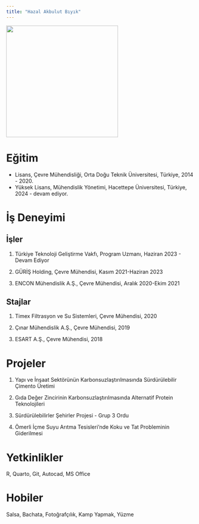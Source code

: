 ```yaml
---
title: "Hazal Akbulut Bıyık"
---
```


![](images/hazalakbulutbiyik.jpg){fig-align="center" width="300"}

# Eğitim

-   Lisans, Çevre Mühendisliği, Orta Doğu Teknik Üniversitesi, Türkiye, 2014 - 2020.
-   Yüksek Lisans, Mühendislik Yönetimi, Hacettepe Üniversitesi, Türkiye, 2024 - devam ediyor.

# İş Deneyimi

## İşler

1.  Türkiye Teknoloji Geliştirme Vakfı, Program Uzmanı, Haziran 2023 - Devam Ediyor

2.  GÜRİŞ Holding, Çevre Mühendisi, Kasım 2021-Haziran 2023

2.  ENCON Mühendislik A.Ş., Çevre Mühendisi, Aralık 2020-Ekim 2021



## Stajlar

1.  Timex Filtrasyon ve Su Sistemleri, Çevre Mühendisi, 2020

2.  Çınar Mühendislik A.Ş., Çevre Mühendisi, 2019

3.  ESART A.Ş., Çevre Mühendisi, 2018



# Projeler

1.  Yapı ve İnşaat Sektörünün Karbonsuzlaştırılmasında Sürdürülebilir Çimento Üretimi

2.  Gıda Değer Zincirinin Karbonsuzlaştırılmasında Alternatif Protein Teknolojileri

3.  Sürdürülebilirler Şehirler Projesi - Grup 3 Ordu

4.  Ömerli İçme Suyu Arıtma Tesisleri'nde Koku ve Tat Probleminin Giderilmesi


# Yetkinlikler

R, Quarto, Git, Autocad, MS Office

# Hobiler

Salsa, Bachata, Fotoğrafçılık, Kamp Yapmak, Yüzme
